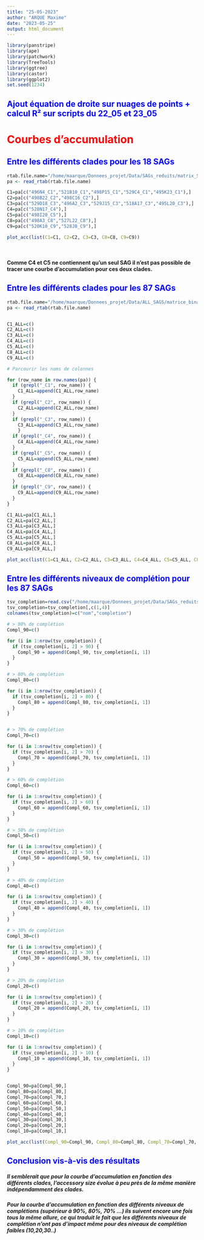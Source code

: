 ```yaml
---
title: "25-05-2023"
author: "ARQUE Maxime"
date: "2023-05-25"
output: html_document
---
```


```r
library(panstripe)
library(ape)
library(patchwork)
library(TreeTools)
library(ggtree)
library(castor)
library(ggplot2)
set.seed(1234)
```



## <span style="color:blue"> Ajout équation de droite sur nuages de points + calcul R²  sur scripts du 22_05 et 23_05 </span>

# <span style="color:red"> Courbes d'accumulation </span>

## <span style="color:blue"> Entre les différents clades pour les 18 SAGs  </span>

```r
rtab.file.name="/home/maarque/Donnees_projet/Data/SAGs_reduits/matrix_SAGs_reduits.tab"
pa <- read_rtab(rtab.file.name)

C1=pa[c("496N4_C1","521B10_C1","498P15_C1","529C4_C1","495K23_C1"),]
C2=pa[c("498B22_C2","498C16_C2"),]
C3=pa[c("529D18_C3","496A2_C3","529J15_C3","518A17_C3","495L20_C3"),]
C4=pa[c("528N17_C4"),]
C5=pa[c("498I20_C5"),]
C8=pa[c("498A3_C8","527L22_C8"),]
C9=pa[c("520K10_C9","528J8_C9"),]

plot_acc(list(C1=C1, C2=C2, C3=C3, C8=C8, C9=C9))
```

<br>

#### Comme C4 et C5 ne contiennent qu'un seul SAG il n'est pas possible de tracer une courbe d'accumulation pour ces deux clades.

## <span style="color:blue"> Entre les différents clades pour les 87 SAGs  </span>

```r
rtab.file.name="/home/maarque/Donnees_projet/Data/ALL_SAGS/matrice_binaire_equilibre.tab"
pa <- read_rtab(rtab.file.name)


C1_ALL=c()
C2_ALL=c()
C3_ALL=c()
C4_ALL=c()
C5_ALL=c()
C8_ALL=c()
C9_ALL=c()

# Parcourir les noms de colonnes

for (row_name in row.names(pa)) {
  if (grepl("_C1", row_name)) {
    C1_ALL=append(C1_ALL,row_name)
  }
  if (grepl("_C2", row_name)) {
    C2_ALL=append(C2_ALL,row_name)
  }
  if (grepl("_C3", row_name)) {
    C3_ALL=append(C3_ALL,row_name)
    }
  if (grepl("_C4", row_name)) {
    C4_ALL=append(C4_ALL,row_name)
  }
  if (grepl("_C5", row_name)) {
    C5_ALL=append(C5_ALL,row_name)
  }
  if (grepl("_C8", row_name)) {
    C8_ALL=append(C8_ALL,row_name)
  }
  if (grepl("_C9", row_name)) {
    C9_ALL=append(C9_ALL,row_name)
  }
}

C1_ALL=pa[C1_ALL,]
C2_ALL=pa[C2_ALL,]
C3_ALL=pa[C3_ALL,]
C4_ALL=pa[C4_ALL,]
C5_ALL=pa[C5_ALL,]
C8_ALL=pa[C8_ALL,]
C9_ALL=pa[C9_ALL,]

plot_acc(list(C1=C1_ALL, C2=C2_ALL, C3=C3_ALL, C4=C4_ALL, C5=C5_ALL, C8=C8_ALL, C9=C9_ALL))


```

## <span style="color:blue"> Entre les différents niveaux de complétion pour les 87 SAGs  </span>

```r
tsv_completion=read.csv("/home/maarque/Donnees_projet/Data/SAGs_reduits/Completion_SAGs.tsv", sep="\t", check.names = FALSE, header=FALSE)
tsv_completion=tsv_completion[,c(1,4)]
colnames(tsv_completion)=c("nom","completion")

# > 90% de complétion
Compl_90=c()

for (i in 1:nrow(tsv_completion)) {
  if (tsv_completion[i, 2] > 90) {
    Compl_90 = append(Compl_90, tsv_completion[i, 1])
  }
}

# > 80% de complétion
Compl_80=c()

for (i in 1:nrow(tsv_completion)) {
  if (tsv_completion[i, 2] > 80) {
    Compl_80 = append(Compl_80, tsv_completion[i, 1])
  }
}


# > 70% de complétion
Compl_70=c()

for (i in 1:nrow(tsv_completion)) {
  if (tsv_completion[i, 2] > 70) {
    Compl_70 = append(Compl_70, tsv_completion[i, 1])
  }
}

# > 60% de complétion
Compl_60=c()

for (i in 1:nrow(tsv_completion)) {
  if (tsv_completion[i, 2] > 60) {
    Compl_60 = append(Compl_60, tsv_completion[i, 1])
  }
}

# > 50% de complétion
Compl_50=c()

for (i in 1:nrow(tsv_completion)) {
  if (tsv_completion[i, 2] > 50) {
    Compl_50 = append(Compl_50, tsv_completion[i, 1])
  }
}

# > 40% de complétion
Compl_40=c()

for (i in 1:nrow(tsv_completion)) {
  if (tsv_completion[i, 2] > 40) {
    Compl_40 = append(Compl_40, tsv_completion[i, 1])
  }
}

# > 30% de complétion
Compl_30=c()

for (i in 1:nrow(tsv_completion)) {
  if (tsv_completion[i, 2] > 30) {
    Compl_30 = append(Compl_30, tsv_completion[i, 1])
  }
}

# > 20% de complétion
Compl_20=c()

for (i in 1:nrow(tsv_completion)) {
  if (tsv_completion[i, 2] > 20) {
    Compl_20 = append(Compl_20, tsv_completion[i, 1])
  }
}

# > 10% de complétion
Compl_10=c()

for (i in 1:nrow(tsv_completion)) {
  if (tsv_completion[i, 2] > 10) {
    Compl_10 = append(Compl_10, tsv_completion[i, 1])
  }
}


Compl_90=pa[Compl_90,]
Compl_80=pa[Compl_80,]
Compl_70=pa[Compl_70,]
Compl_60=pa[Compl_60,]
Compl_50=pa[Compl_50,]
Compl_40=pa[Compl_40,]
Compl_30=pa[Compl_30,]
Compl_20=pa[Compl_20,]
Compl_10=pa[Compl_10,]

plot_acc(list(Compl_90=Compl_90, Compl_80=Compl_80, Compl_70=Compl_70, Compl_60=Compl_60, Compl_50=Compl_50, Compl_40=Compl_40, Compl_30=Compl_30, Compl_20=Compl_20,Compl_10=Compl_10))


```

## <span style="color:blue"> Conclusion vis-à-vis des résultats  </span>

##### Il semblerait que pour la courbe d'accumulation en fonction des différents clades, l'accessory size évolue à peu près de la même manière indépendamment des clades.

##### Pour la courbe d'accumulation en fonction des différents niveaux de complétions (supérieur à 90%, 80%, 70% ...) ils suivent encore une fois tous la même allure, ce qui traduit le fait que les différents niveaux de complétion n'ont pas d'impact même pour des niveaux de complétion faibles (10,20,30..)



